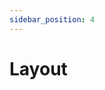 ```yaml
---
sidebar_position: 4
---
```



# Layout

<div ks-theme="docs">
  <Columns columns={2} gutter="md" switchAt="42rem">
    <TeaserBox
      link={{
        size: 'small',
        href: '/docs/foundations/token/branding-token',
        label: 'Your brand represented',
        variant: 'clear',
        iconAnimation: true,
        iconAfter: {
          icon: 'chevron-right',
        },
      }}
      text="The native way to create layouts in kickstartDS. Sections ensure a consistent display of content while offering a varietey of customisation options."
      topic="Sections"
    />
    <TeaserBox
      link={{
        size: 'small',
        href: '/docs/foundations/token/design-token',
        label: 'Explore Bedrock',
        variant: 'clear',
        iconAnimation: true,
        iconAfter: {
          icon: 'chevron-right',
        },
      }}
      text="A collection of utility components that are designed to be used as building blocks for your web application's layout."
      topic="Bedrock"
    />
  </Columns>
</div>
